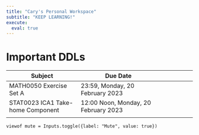 ```yaml
---
title: "Cary's Personal Workspace"
subtitle: "KEEP LEARNING!"
execute: 
  eval: true
---
```


# Important DDLs {#welcome}

| **Subject**                       | **Due Date**                         |     |
|----------------------------|-------------------------------|-------------|
| MATH0050 Exercise Set A           | 23:59, Monday, 20 February 2023      |     |
| STAT0023 ICA1 Take-home Component | 12:00 Noon, Monday, 20 February 2023 |     |
|                                   |                                      |     |

```ojs
viewof mute = Inputs.toggle({label: "Mute", value: true})
```
